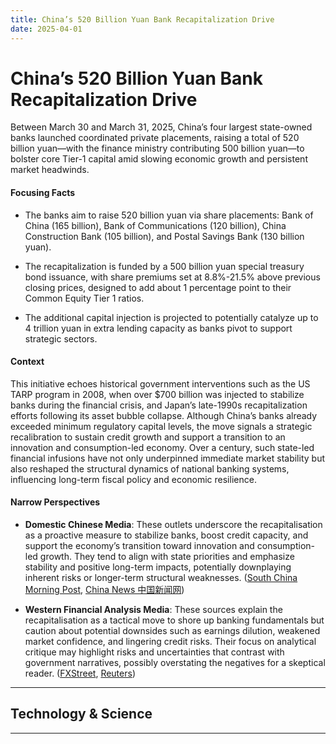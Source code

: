 ```yaml
---
title: China’s 520 Billion Yuan Bank Recapitalization Drive
date: 2025-04-01
---
```


# China’s 520 Billion Yuan Bank Recapitalization Drive

Between March 30 and March 31, 2025, China’s four largest state-owned banks launched coordinated private placements, raising a total of 520 billion yuan—with the finance ministry contributing 500 billion yuan—to bolster core Tier-1 capital amid slowing economic growth and persistent market headwinds.

#### Focusing Facts

- The banks aim to raise 520 billion yuan via share placements: Bank of China (165 billion), Bank of Communications (120 billion), China Construction Bank (105 billion), and Postal Savings Bank (130 billion yuan).

- The recapitalization is funded by a 500 billion yuan special treasury bond issuance, with share premiums set at 8.8%-21.5% above previous closing prices, designed to add about 1 percentage point to their Common Equity Tier 1 ratios.

- The additional capital injection is projected to potentially catalyze up to 4 trillion yuan in extra lending capacity as banks pivot to support strategic sectors.

#### Context

This initiative echoes historical government interventions such as the US TARP program in 2008, when over $700 billion was injected to stabilize banks during the financial crisis, and Japan’s late-1990s recapitalization efforts following its asset bubble collapse. Although China’s banks already exceeded minimum regulatory capital levels, the move signals a strategic recalibration to sustain credit growth and support a transition to an innovation and consumption-led economy. Over a century, such state-led financial infusions have not only underpinned immediate market stability but also reshaped the structural dynamics of national banking systems, influencing long-term fiscal policy and economic resilience.

#### Narrow Perspectives

- **Domestic Chinese Media**: These outlets underscore the recapitalisation as a proactive measure to stabilize banks, boost credit capacity, and support the economy’s transition toward innovation and consumption-led growth. They tend to align with state priorities and emphasize stability and positive long-term impacts, potentially downplaying inherent risks or longer-term structural weaknesses. ([South China Morning Post](https://www.scmp.com/business/china-business/article/3304486/chinas-4-top-state-owned-banks-raise-us72-billion-stock-sales-boost-capital), [China News 中国新闻网](http://www.ecns.cn/cns-wire/2025-04-01/detail-iheqevhn5353788.shtml))

- **Western Financial Analysis Media**: These sources explain the recapitalisation as a tactical move to shore up banking fundamentals but caution about potential downsides such as earnings dilution, weakened market confidence, and lingering credit risks. Their focus on analytical critique may highlight risks and uncertainties that contrast with government narratives, possibly overstating the negatives for a skeptical reader. ([FXStreet](https://www.fxstreet.com/news/cny-the-state-helps-state-banks-commerzbank-202503311506), [Reuters](https://www.reuters.com/breakingviews/chinas-banks-head-towards-new-lending-woes-2025-04-01/))

---

## Technology & Science

---
